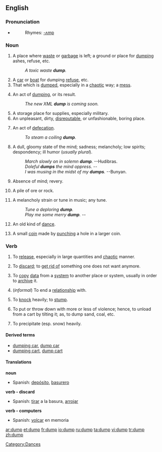 ==English==

===Pronunciation===
* {{IPA|dʌmp}}
*:Rhymes: [[Rhymes:English:-ʌmp|-ʌmp]]

===Noun===
{{en-noun}}

# A place where [[waste]] or [[garbage]] is left; a ground or place for [[#Verb|dumping]] ashes, refuse, etc.
#: ''A toxic waste '''dump'''.''
# A [[car]] or [[boat]] for dumping [[refuse]], etc.
# That which is [[#Verb|dumped]], especially in a [[chaotic]] way; a [[mess]].
# {{computing}} An act of [[#Verb|dumping]], or its result.
#: ''The new XML '''dump''' is coming soon.''
# A storage place for supplies, especially military.
# An unpleasant, dirty, [[disreputable]], or unfashionable, boring place.
# {{vulgar}} An act of [[defecation]].
#: ''To steam a coiling '''dump'''.''
# A dull, gloomy state of the mind; sadness; melancholy; low spirits; despondency; ill humor (''usually plural'').
#: ''March slowly on in solemn '''dump'''.''  --Hudibras.
#: ''Doleful '''dumps''' the mind oppress.''  --{{Shak.}}
#: ''I was musing in the midst of my '''dumps'''.''  --Bunyan.
# Absence of mind; revery.
# {{mining}} A pile of ore or rock.
# {{obsolete}} A melancholy strain or tune in music; any tune.
#: ''Tune a deploring '''dump'''.''
#: ''Play me some merry '''dump'''.''  --{{Shak.}}
# {{obsolete}} An old kind of [[dance]].
#{{historical}} {{Australia}} A small [[coin]] made by [[punch]]ing a hole in a larger coin.

===Verb===
{{en-verb}}

# {{transitive}} To [[release]], especially in large quantities and [[chaotic]] manner.
# {{transitive}} To [[discard]]; to [[get rid of]] something one does not want anymore.
# {{transitive}} {{computing}} To [[copy]] [[data]] from a [[system]] to another place or system, usually in order to [[archive]] it.
# {{transitive}} (''informal'') To end a [[relationship]] with.
# {{transitive}} To [[knock]] heavily; to [[stump]].
# {{transitive}} {{US}} To put or throw down with more or less of violence; hence, to unload from a cart by tilting it; as, to dump sand, coal, etc.
# {{transitive}} {{US}} To precipitate (esp. snow) heavily.

====Derived terms====
*[[dumping car]], [[dump car]]
*[[dumping cart]], [[dump cart]]

[[Category:Dances]]


====Translations====
'''noun'''
*Spanish: [[depósito]], [[basurero]] {{m}}

'''verb - discard'''
*Spanish: [[tirar]] a la basura, [[arrojar]]

'''verb - computers'''
*Spanish: [[volcar]] en memoria

[[ar:dump]]
[[et:dump]]
[[fr:dump]]
[[io:dump]]
[[ru:dump]]
[[ta:dump]]
[[vi:dump]]
[[tr:dump]]
[[zh:dump]]
